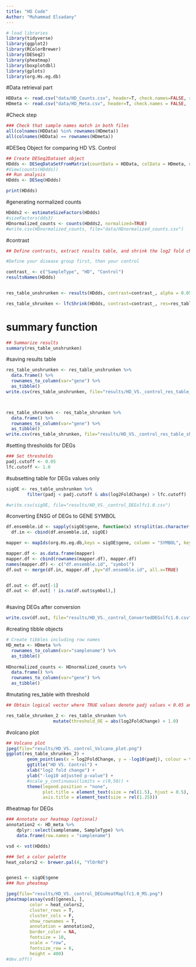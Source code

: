 ---
title: "HD Code"
Author: "Muhammad Elsadany"
---


```{r}
# load libraries
library(tidyverse)
library(ggplot2)
library(RColorBrewer)
library(DESeq2)
library(pheatmap)
library(boxplotdbl)
library(gplots)
library(org.Hs.eg.db)
```



#Data retrieval part
```{r}
HDData <- read.csv("data/HD_Counts.csv", header=T, check.names=FALSE, row.names=1)
HDmeta <- read.csv("data/HD_Meta.csv", header=T, check.names = FALSE,  row.names=1)
```


#Check step
```{r}

### Check that sample names match in both files
all(colnames(HDData) %in% rownames(HDmeta))
all(colnames(HDData) == rownames(HDmeta))

```



#DESeq Object for comparing HD VS. Control
```{r}
## Create DESeq2Dataset object
HDdds <- DESeqDataSetFromMatrix(countData = HDData, colData = HDmeta, design = ~ SampleType)
#View(counts(HDdds))
## Run analysis
HDdds <- DESeq(HDdds)
```



```{r}
print(HDdds)

```



#generating normalized counts
```{r}
HDdds2 <- estimateSizeFactors(HDdds)
#sizeFactors(dds3)
HDnormalized_counts <- counts(HDdds2, normalized=TRUE)
#write.csv(HDnormalized_counts, file="data/HDnormalized_counts.csv")

```


#contrast
```{r}
## Define contrasts, extract results table, and shrink the log2 fold changes

#Define your disease group first, then your control 

contrast_ <- c("SampleType", "HD", "Control")
resultsNames(HDdds)


res_table_unshrunken <- results(HDdds, contrast=contrast_, alpha = 0.05, lfcThreshold = 1)

res_table_shrunken <- lfcShrink(HDdds, contrast=contrast_, res=res_table_unshrunken, type="ashr")

```


# summary function

```{r}
## Summarize results
summary(res_table_unshrunken)

```

#saving results table
```{r}
res_table_unshrunken <- res_table_unshrunken %>%
  data.frame() %>%
  rownames_to_column(var="gene") %>% 
  as_tibble()
write.csv(res_table_unshrunken, file="results/HD_VS._control_res_table_unshrunken.csv")



res_table_shrunken <- res_table_shrunken %>%
  data.frame() %>%
  rownames_to_column(var="gene") %>% 
  as_tibble()
write.csv(res_table_shrunken, file="results/HD_VS._control_res_table_shrunken.csv")

```





#setting thresholds for DEGs
```{r}
### Set thresholds
padj.cutoff <- 0.05
lfc.cutoff <- 1.0

```


#subsetting table for DEGs values only
```{r}
sigOE <- res_table_unshrunken %>%
        filter(padj < padj.cutoff & abs(log2FoldChange) > lfc.cutoff)

#write.csv(sigOE, file="results/HD_VS._control_DEGslfc1.0.csv")
```




#converting ENSG of DEGs to GENE SYMBOL 
```{r}

df.ensemble.id <- sapply(sigOE$gene, function(x) strsplit(as.character(x),"\\.")[[1]][1])
  df.in <- cbind(df.ensemble.id, sigOE)

mapper <- mapIds(org.Hs.eg.db,keys = sigOE$gene, column = "SYMBOL", keytype = "ENSEMBL", multiVals = "first")

mapper.df <- as.data.frame(mapper)
mapper.df <- cbind(rownames(mapper.df), mapper.df)
names(mapper.df) <- c("df.ensemble.id", "symbol")
df.out <- merge(df.in, mapper.df ,by="df.ensemble.id", all.x=TRUE)


df.out <- df.out[-1]
df.out <- df.out[ ! is.na(df.out$symbol),]



```

#saving DEGs after conversion
```{r}
write.csv(df.out, file="results/HD_VS._control_ConvertedDEGslfc1.0.csv")

```











#creating tibble objects 
```{r}
# Create tibbles including row names
HD_meta <- HDmeta %>% 
  rownames_to_column(var="samplename") %>% 
  as_tibble()
        
HDnormalized_counts <- HDnormalized_counts %>% 
  data.frame() %>%
  rownames_to_column(var="gene") %>% 
  as_tibble()

```






#mutating res_table with threshold
```{r}
## Obtain logical vector where TRUE values denote padj values < 0.05 and fold change > 1.0 in either direction

res_table_shrunken_2 <- res_table_shrunken %>% 
                  mutate(threshold_OE = abs(log2FoldChange) > 1.0)

```

#volcano plot
```{r}
## Volcano plot
jpeg(file="results/HD_VS._control_Volcano_plot.png")
ggplot(res_table_shrunken_2) +
        geom_point(aes(x = log2FoldChange, y = -log10(padj), colour = threshold_OE)) +
        ggtitle("HD VS. Control") +
        xlab("log2 fold change") + 
        ylab("-log10 adjusted p-value") +
        #scale_y_continuous(limits = c(0,50)) +
        theme(legend.position = "none",
              plot.title = element_text(size = rel(1.5), hjust = 0.5),
              axis.title = element_text(size = rel(1.25)))  


```







#heatmap for DEGs
```{r}
### Annotate our heatmap (optional)
annotation2 <- HD_meta %>% 
	dplyr::select(samplename, SampleType) %>% 
	data.frame(row.names = "samplename")

vsd <- vst(HDdds)

### Set a color palette
heat_colors2 <- brewer.pal(4, "YlOrRd")


genes1 <- sigOE$gene
### Run pheatmap

jpeg(file="results/HD_VS._control_DEGsHeatMaplfc1.0_MS.png")
pheatmap(assay(vsd)[genes1, ],
         color = heat_colors2, 
         cluster_rows = T, 
         cluster_cols = F,
         show_rownames = T,
         annotation = annotation2, 
         border_color = NA, 
         fontsize = 10, 
         scale = "row", 
         fontsize_row = 6, 
         height = 400)
#dev.off()

```
















